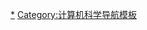 {{Navbox
|name    = 计算机科学中的树
|title   = [[计算机科学]]中的[[树 (数据结构)|树]]
|listclass = hlist

|group1  = [[二叉树]]
|list1   = 
* [[二元搜尋樹|二叉查找树（BST）]]
* [[笛卡尔树]]
* [[MVP树]]
* {{tsl|en|Top tree|}}
* [[T树]]
* [[线索二叉树]]

|group2 = [[自平衡二叉查找树]]
|list2 = 
* [[AA树]]
* [[AVL树]]
* [[左倾红黑树]]
* [[红黑树]]
* [[替罪羊树]]
* [[伸展树]]
* [[树堆]]
* [[加权平衡树]]

|group3 = [[B树]]
|list3 =
* [[B+树]]
* [[B*树]]
* [[Bx树|B<small><sup>x</sup></small>树]]
* [[UB树]]
* [[2-3树]]
* [[2-3-4树]]
* [[(a,b)-树]]
* {{tsl|en|Dancing tree|}}
* [[H树]]

|group4 = [[堆_(数据结构)|堆]]
|list4 =
* [[二叉堆]]
* [[二项堆]]
* [[斐波那契堆]]
* [[左偏树]]
* [[配对堆]]
* [[斜堆]]
* {{tsl|en|Van Emde Boas tree|}}

|group5 = [[Trie]]
|list5 = 
* [[后缀树]]
* [[基数树]]
* [[三叉搜索树|三叉查找树]]
* [[X-快速前缀树]]
* [[Y-快速前缀树]]
* [[AC自动机算法|AC自动机]]

|group6  = [[二叉空间分割|二叉空间分割（BSP）]]树
|list6   = 
* [[四叉树]]
* [[八叉树]]
* [[k-d树|''k''-d树]]
* [[隐式k-d树|隐式''k''-d树]]
* [[VP树]]

|group7 = 非二叉树
|list7 = 
*{{tsl|en|Exponential tree|指数树}}
*{{tsl|en|Fusion tree|融合树}}
*{{tsl|en|PQ tree|PQ树}}
*{{tsl|en|SPQR tree|SPQR树}}

|group8 = [[空间数据库|空间]]数据分割树
|list8 = 
* [[R树]]
* [[R*树]]
* [[R+树]]
* [[X树]]
* [[M树]]
* [[線段樹 (儲存區間)|线段树]]
* [[可持久化线段树]]
* [[希尔伯特R树]]
* [[优先R树]]

|group9 = 其他树
|list9  = 
* [[散列日历]]
* [[散列树]]
* {{tsl|en|Finger tree|}}
* [[顺序统计树]]
* {{tsl|en|Metric tree|}}
* {{tsl|en|Cover tree|}}
* [[BK树]]
* {{tsl|en|Doubly chained tree|}}
* {{tsl|en|iDistance|}}
* {{tsl|en|Link-cut tree|}}
* {{tsl|en|Log-structured merge-tree|}}
* [[树状数组]]
*[[哈希树]]

}}<noinclude>

[[Category:树结构|*]]
[[Category:计算机科学导航模板]]
</noinclude>